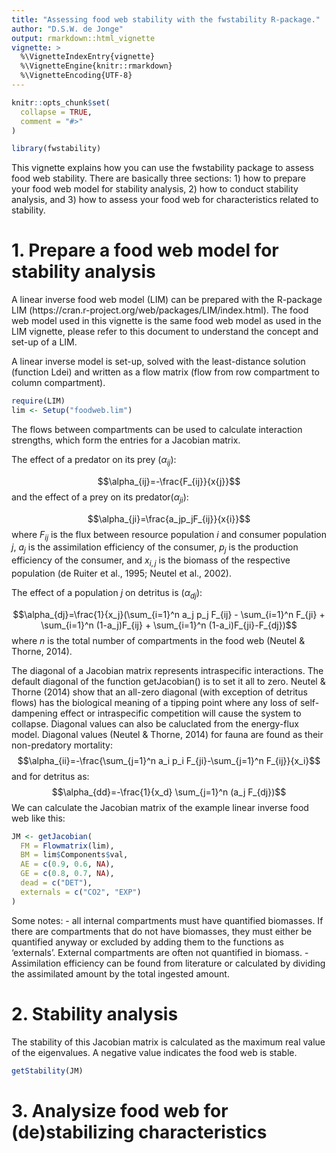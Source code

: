 ```yaml
---
title: "Assessing food web stability with the fwstability R-package."
author: "D.S.W. de Jonge"
output: rmarkdown::html_vignette
vignette: >
  %\VignetteIndexEntry{vignette}
  %\VignetteEngine{knitr::rmarkdown}
  %\VignetteEncoding{UTF-8}
---
```


```r
knitr::opts_chunk$set(
  collapse = TRUE,
  comment = "#>"
)
```

```r
library(fwstability)
```

This vignette explains how you can use the fwstability package to assess food web stability. There are basically three sections: 1) how to prepare your food web model for stability analysis, 2) how to conduct stability analysis, and 3) how to assess your food web for characteristics related to stability.

# 1. Prepare a food web model for stability analysis
A linear inverse food web model (LIM) can be prepared with the R-package LIM (https://cran.r-project.org/web/packages/LIM/index.html). The food web model used in this vignette is the same food web model as used in the LIM vignette, please refer to this document to understand the concept and set-up of a LIM.

A linear inverse model is set-up, solved with the least-distance solution (function Ldei) and written as a flow matrix (flow from row compartment to column compartment).
```r
require(LIM)
lim <- Setup("foodweb.lim")
```

The flows between compartments can be used to calculate interaction strengths, which form the entries for a Jacobian matrix.

The effect of a predator on its prey ($\alpha_{ij}$):

$$\alpha_{ij}=-\frac{F_{ij}}{x{j}}$$
and the effect of a prey on its predator($\alpha_{ji}$):

$$\alpha_{ji}=\frac{a_jp_jF_{ij}}{x{i}}$$
where $F_{ij}$ is the flux between resource population $i$ and consumer population $j$, $a_j$ is the assimilation efficiency of the consumer, $p_j$ is the production efficiency of the consumer, and $x_{i,j}$ is the biomass of the respective population (de Ruiter et al., 1995; Neutel et al., 2002).

The effect of a population $j$ on detritus is ($\alpha_{dj}$):

$$\alpha_{dj}=\frac{1}{x_j}(\sum_{i=1}^n a_j p_j F_{ij} - \sum_{i=1}^n F_{ji} + \sum_{i=1}^n (1-a_j)F_{ij} + \sum_{i=1}^n (1-a_i)F_{ji}-F_{dj})$$
where $n$ is the total number of compartments in the food web (Neutel & Thorne, 2014).

The diagonal of a Jacobian matrix represents intraspecific interactions. The default diagonal of the function getJacobian() is to set it all to zero. Neutel & Thorne (2014) show that an all-zero diagonal (with exception of detritus flows) has the biological meaning of a tipping point where any loss of self-dampening effect or intraspecific competition will cause the system to collapse. Diagonal values can also be caluclated from the energy-flux model. Diagonal values (Neutel & Thorne, 2014) for fauna are found as their non-predatory mortality:
$$\alpha_{ii}=-\frac{\sum_{j=1}^n a_i p_i F_{ji}-\sum_{j=1}^n F_{ij}}{x_i}$$
and for detritus as:
$$\alpha_{dd}=-\frac{1}{x_d} \sum_{j=1}^n (a_j F_{dj})$$
We can calculate the Jacobian matrix of the example linear inverse food web like this:
```r
JM <- getJacobian(
  FM = Flowmatrix(lim),
  BM = lim$Components$val,
  AE = c(0.9, 0.6, NA),
  GE = c(0.8, 0.7, NA),
  dead = c("DET"),
  externals = c("CO2", "EXP")
)
```

Some notes:
- all internal compartments must have quantified biomasses. If there are compartments that do not have biomasses, they must either be quantified anyway or excluded by adding them to the functions as 'externals'. External compartments are often not quantified in biomass.
- Assimilation efficiency can be found from literature or calculated by dividing the assimilated amount by the total ingested amount.

# 2. Stability analysis
The stability of this Jacobian matrix is calculated as the maximum real value of the eigenvalues. A negative value indicates the food web is stable. 
```r
getStability(JM)
```

# 3. Analysize food web for (de)stabilizing characteristics
